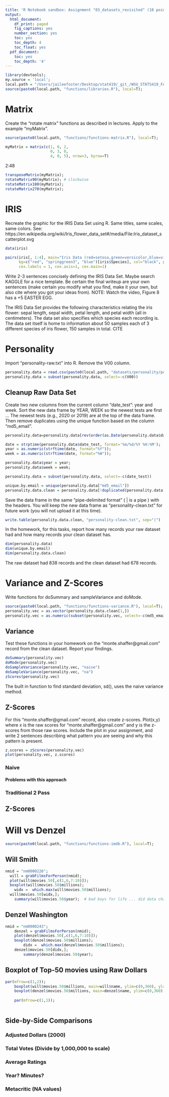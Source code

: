 ```yaml
---
title: 'R Notebook sandbox: Assignment "03_datasets_revisited" (10 points)'
output:
  html_document:
    df_print: paged
    fig_captions: yes
    number_section: yes
    toc: yes
    toc_depth: 4
    toc_float: yes
  pdf_document:
    toc: yes
    toc_depth: '4'
---
```


```r
library(devtools); 
my.source = 'local';
local.path = "/Users/jaileefoster/Desktop/stat419/_git_/WSU_STATS419_FALL2020/";
source(paste0(local.path, "functions/libraries.R"), local=T);
```

# Matrix

Create the "rotate matrix" functions as described in lectures. Apply to the example "myMatrix".

```r
source(paste0(local.path, "functions/functions-matrix.R"), local=T);

myMatrix = matrix(c(1, 0, 2,
                    0, 3, 0,
                    4, 0, 5), nrow=3, byrow=T)
```
2:48
```r
transposeMatrix(myMatrix);
rotateMatrix90(myMatrix); # clockwise
rotateMatrix180(myMatrix);
rotateMatrix270(myMatrix);
```

# IRIS

Recreate the graphic for the IRIS Data Set using R.  Same titles, same scales, same colors.  See: https://en.wikipedia.org/wiki/Iris_flower_data_set#/media/File:Iris_dataset_scatterplot.svg

```r
data(iris)

pairs(iris[, 1:4], main="Iris Data (red=setosa,green=versicolor,blue=virginica)",
      bg=c("red", "springgreen3", "blue")[iris$Species], col="black", pch=21, 
      cex.labels = 1, cex.axis=1, cex.main=1)
```

Write 2-3 sentences concisely defining the IRIS Data Set.  Maybe search KAGGLE for a nice template.  Be certain the final writeup are your own sentences (make certain you modify what you find, make it your own, but also cite where you got your ideas from).  NOTE:  Watch the video, Figure 8 has a +5 EASTER EGG.
                              
The IRIS Data Set provides the following characteristics relating the iris flower: sepal length, sepal width, petal length, and petal width (all in centimeters). The data set also specifies which species each recording is. The data set itself is home to information about 50 samples each of 3 different species of iris flower, 150 samples in total. CITE

# Personality

Import "personality-raw.txt" into R.  Remove the V00 column.

```r
personality.data = read.csv(paste0(local.path, "datasets/personality/personality-raw.txt"), header=T, sep="|")
personality.data = subset(personality.data, select=-c(V00))
```

## Cleanup Raw Data Set

Create two new columns from the current column "date_test":  year and week. Sort the new data frame by YEAR, WEEK so the newest tests are first ... The newest tests (e.g., 2020 or 2019) are at the top of the data frame.  Then remove duplicates using the unique function based on the column "md5_email".

```r
personality.data=personality.data[rev(order(as.Date(personality.data$date_test, format='%m/%d/%Y %H:%M'))),]

date = strptime(personality.data$date_test, format='%m/%d/%Y %H:%M');
year = as.numeric(strftime(date, format="%Y"));
week = as.numeric(strftime(date, format="%W"));

personality.data$year = year;
personality.data$week = week;

personality.data = subset(personality.data, select=-c(date_test))

unique.by.email = unique(personality.data["md5_email"])
personality.data.clean = personality.data[!duplicated(personality.data["md5_email"]),]
```

Save the data frame in the same "pipe-delimited format" ( | is a pipe ) with the headers. You will keep the new data frame as "personality-clean.txt" for future work (you will not upload it at this time). 

```r
write.table(personality.data.clean, "personality-clean.txt", sep="|")
```

In the homework, for this tasks, report how many records your raw dataset had and how many records your clean dataset has.

```r
dim(personality.data)
dim(unique.by.email)
dim(personality.data.clean)
```

The raw dataset had 838 records and the clean dataset had 678 records.



# Variance and Z-Scores

Write functions for doSummary and sampleVariance and doMode.

```r
source(paste0(local.path, "functions/functions-variance.R"), local=T);
personality.vec = as.vector(personality.data.clean[1,])
personality.vec = as.numeric(subset(personality.vec, select=-c(md5_email, year, week)))
```

## Variance

Test these functions in your homework on the "monte.shaffer@gmail.com" record from the clean dataset.  Report your findings.

```r
doSummary(personality.vec)
doMode(personality.vec)
doSampleVariance(personality.vec, "naive")
doSampleVariance(personality.vec, "na")
zScores(personality.vec)
```

The built in function to find standard deviation, sd(), uses the naive variance method. 

## Z-Scores

For this "monte.shaffer@gmail.com" record, also create z-scores.  Plot(x,y) where x is the raw scores for "monte.shaffer@gmail.com" and y is the z-scores from those raw scores.  Include the plot in your assignment, and write 2 sentences describing what pattern you are seeing and why this pattern is present.

```r
z.scores = zScores(personality.vec)
plot(personality.vec, z.scores)
```

### Naive
#### Problems with this approach
### Traditional 2 Pass
## Z-Scores

# Will vs Denzel
```r
source(paste0(local.path, "functions/functions-imdb.R"), local=T);
```

## Will Smith
```r
nmid = "nm0000226";
  will = grabFilmsForPerson(nmid);
  plot(will$movies.50[,c(1,6,7:10)]);
  boxplot(will$movies.50$millions);
    widx =  which.max(will$movies.50$millions);
  will$movies.50[widx,];
    summary(will$movies.50$year);  # bad boys for life ... did data change?
```

## Denzel Washington
```r
nmid = "nm0000243";
 	denzel = grabFilmsForPerson(nmid);
 	plot(denzel$movies.50[,c(1,6,7:10)]);
  	boxplot(denzel$movies.50$millions);
		didx =  which.max(denzel$movies.50$millions);
	denzel$movies.50[didx,];
		summary(denzel$movies.50$year);
```

## Boxplot of Top-50 movies using Raw Dollars
```r
par(mfrow=c(1,2));
	boxplot(will$movies.50$millions, main=will$name, ylim=c(0,360), ylab="Raw Millions" );
	boxplot(denzel$movies.50$millions, main=denzel$name, ylim=c(0,360), ylab="Raw Millions" );
	
	par(mfrow=c(1,1));
	
```

## Side-by-Side Comparisons

### Adjusted Dollars (2000)
### Total Votes (Divide by 1,000,000 to scale)
### Average Ratings
### Year? Minutes? 
### Metacritic (NA values)